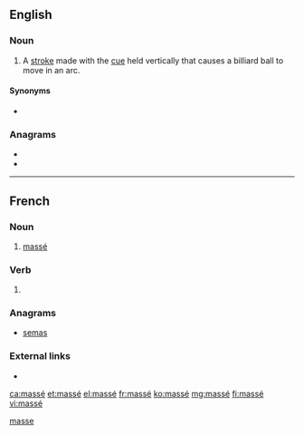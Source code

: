 {{also|masse|Masse|Maße|mäße}}
==English==

===Noun===
{{en-noun}}

# {{lb|en|billiards}} A [[stroke]] made with the [[cue]] held vertically that causes a billiard ball to move in an arc.

====Synonyms====
* {{l|en|Massé shot}}

===Anagrams===
* {{l|en|mesas}}
* {{l|en|seams}}

[[Category:English terms spelled with É|masse]]

----

==French==

===Noun===
{{fr-noun|m}}

# {{lb|fr|billiards}} [[massé#English|massé]]

===Verb===
{{fr-past participle}}

# {{inflection of|masser||past|part|lang=fr}}

===Anagrams===
* [[semas#French|semas]]

===External links===
* {{R:TLFi}}

[[ca:massé]]
[[et:massé]]
[[el:massé]]
[[fr:massé]]
[[ko:massé]]
[[mg:massé]]
[[fi:massé]]
[[vi:massé]]
